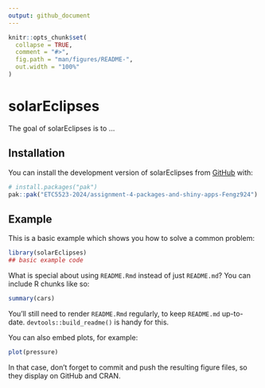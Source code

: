 ```yaml
---
output: github_document
---
```


<!-- README.md is generated from README.Rmd. Please edit that file -->

```r
knitr::opts_chunk$set(
  collapse = TRUE,
  comment = "#>",
  fig.path = "man/figures/README-",
  out.width = "100%"
)
```

# solarEclipses

<!-- badges: start -->
<!-- badges: end -->

The goal of solarEclipses is to ...

## Installation

You can install the development version of solarEclipses from [GitHub](https://github.com/) with:

``` r
# install.packages("pak")
pak::pak("ETC5523-2024/assignment-4-packages-and-shiny-apps-Fengz924")
```

## Example

This is a basic example which shows you how to solve a common problem:

```r
library(solarEclipses)
## basic example code
```

What is special about using `README.Rmd` instead of just `README.md`? You can include R chunks like so:

```r
summary(cars)
```

You'll still need to render `README.Rmd` regularly, to keep `README.md` up-to-date. `devtools::build_readme()` is handy for this.

You can also embed plots, for example:

```r
plot(pressure)
```

In that case, don't forget to commit and push the resulting figure files, so they display on GitHub and CRAN.
